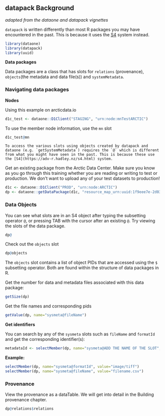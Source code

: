 ## datapack Background
*adapted from the dataone and datapack vignettes*

`datapack` is written differently than most R packages you may have encountered in the past. This is because it uses the [S4](https://adv-r.hadley.nz/s4.html) system instead.

```r
library(dataone)
library(datapack)
library(uuid)
```

**Data packages**

Data packages are a class that has slots for `relations` (provenance), `objects`(the metadata and data file(s)) and `systemMetadata`.

### Navigating data packages

**Nodes**

Using this example on arcticdata.io
```r
d1c_test <- dataone::D1Client("STAGING", "urn:node:mnTestARCTIC")
```

To use the member node information, use the `mn` slot
```r
d1c_test@mn
```

```block
To access the various slots using objects created by datapack and dataone (e.g. `getSystemMetadata`) requires the `@` which is different from what you might have seen in the past. This is because these use the [S4](https://adv-r.hadley.nz/s4.html) system.
```

Get an existing package from the Arctic Data Center. Make sure you know as you go through this training whether you are reading or writing to test or production. We don't want to upload any of your test datasets to production!

```r
d1c <- dataone::D1Client("PROD", "urn:node:ARCTIC")
dp <- dataone::getDataPackage(d1c, "resource_map_urn:uuid:1f9eee7e-2d03-43c4-ad7f-f300e013ab28")
```

### Data Objects

You can see what slots are in an S4 object after typing the subsetting operator `@`, or pressing TAB with the cursor after an existing `@`. Try viewing the slots of the data package.
```r
dp@
```

Check out the `objects` slot
```r
dp@objects
```
The `objects` slot contains a list of object PIDs that are accessed using the `$` subsetting operator. Both are found within the structure of data packages in R. 

Get the number for data and metadata files associated with this data package:
```r
getSize(dp)
```

Get the file names and corresponding pids
```r
getValue(dp, name="sysmeta@fileName")
```

**Get identifiers**

You can search by any of the `sysmeta` slots such as `fileName` and `formatId` and get the corresponding identifier(s):
```r
metadataId <- selectMember(dp, name="sysmeta@ADD THE NAME OF THE SLOT", value="PATTERN TO SEARCH BY")
```

**Example:**
```r
selectMember(dp, name="sysmeta@formatId", value="image/tiff") 
selectMember(dp, name="sysmeta@fileName", value="filename.csv")
```


### Provenance

View the provenance as a dataTable. We will get into detail in the Building provenance chapter.
```r
dp@relations$relations
```
